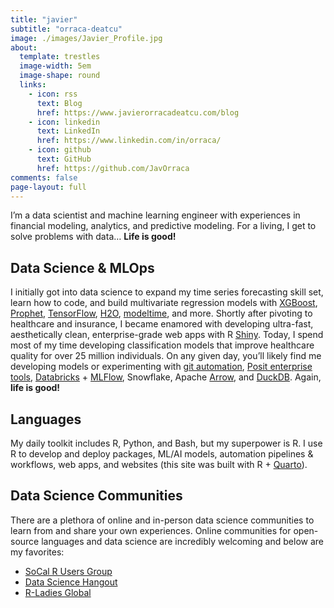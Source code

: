 ```yaml
---
title: "javier"
subtitle: "orraca-deatcu"
image: ./images/Javier_Profile.jpg
about:
  template: trestles
  image-width: 5em
  image-shape: round
  links:
    - icon: rss
      text: Blog
      href: https://www.javierorracadeatcu.com/blog
    - icon: linkedin
      text: LinkedIn
      href: https://www.linkedin.com/in/orraca/
    - icon: github
      text: GitHub
      href: https://github.com/JavOrraca
comments: false
page-layout: full
---
```


I'm a data scientist and machine learning engineer with experiences in financial modeling, analytics, and predictive modeling. For a living, I get to solve problems with data... **Life is good!**

## Data Science & MLOps

I initially got into data science to expand my time series forecasting skill set, learn how to code, and build multivariate regression models with [XGBoost](https://xgboost.readthedocs.io/en/stable/), [Prophet](https://facebook.github.io/prophet/), [TensorFlow](https://www.tensorflow.org/tutorials/structured_data/time_series), [H2O](https://docs.h2o.ai/h2o/latest-stable/h2o-docs/welcome.html), [modeltime](https://business-science.github.io/modeltime/), and more. Shortly after pivoting to healthcare and insurance, I became enamored with developing ultra-fast, aesthetically clean, enterprise-grade web apps with R [Shiny](https://shiny.rstudio.com/). Today, I spend most of my time developing classification models that improve healthcare quality for over 25 million individuals. On any given day, you'll likely find me developing models or experimenting with [git automation](https://docs.gitlab.com/ee/ci/), [Posit enterprise tools](https://posit.co/products/enterprise/team/), [Databricks](https://www.databricks.com/) + [MLFlow](https://mlflow.org/), Snowflake, Apache [Arrow](https://arrow.apache.org/), and [DuckDB](https://duckdb.org/). Again, **life is good!**

## Languages

My daily toolkit includes R, Python, and Bash, but my superpower is R. I use R to develop and deploy packages, ML/AI models, automation pipelines & workflows, web apps, and websites (this site was built with R + [Quarto](https://quarto.org/)).

## Data Science Communities

There are a plethora of online and in-person data science communities to learn from and share your own experiences. Online communities for open-source languages and data science are incredibly welcoming and below are my favorites:

- [SoCal R Users Group](https://www.meetup.com/socal-rug/ "SoCal RUG meets on a monthly basis for online and in-person events")
- [Data Science Hangout](https://www.rstudio.com/data-science-hangout/live-calls/ "Data Science Hangout hosted by RStudio's Rachael Dempsey, Thursdays at 12pm ET")
- [R-Ladies Global](https://rladies.org/ "R-Ladies Is A World-Wide Organization To Promote Gender Diversity In The R Community")
